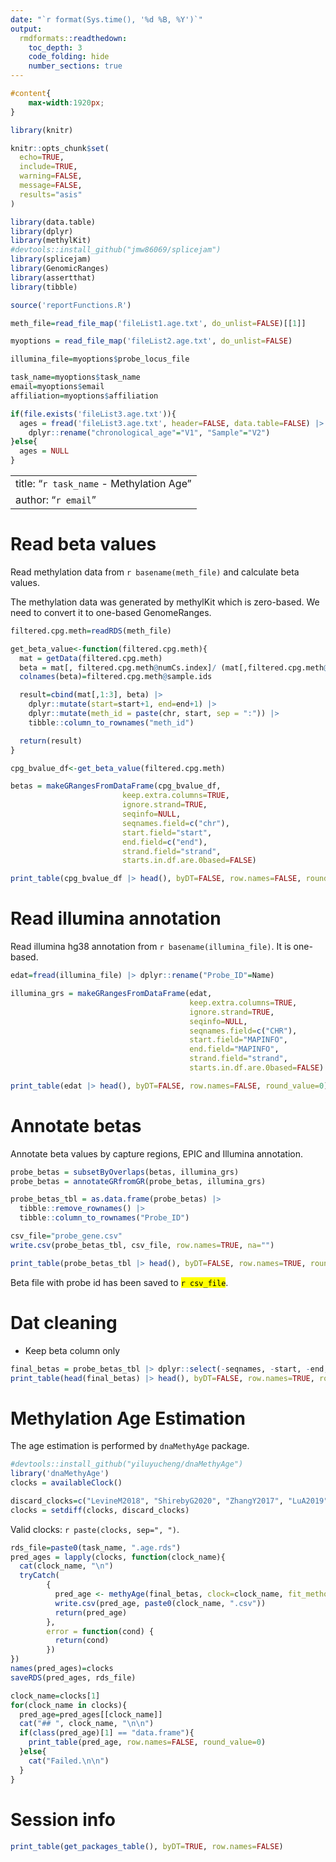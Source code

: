 ```yaml
---
date: "`r format(Sys.time(), '%d %B, %Y')`"
output: 
  rmdformats::readthedown:
    toc_depth: 3
    code_folding: hide
    number_sections: true
---
```


```css
#content{
    max-width:1920px;
}
```

```r
library(knitr)

knitr::opts_chunk$set(
  echo=TRUE, 
  include=TRUE, 
  warning=FALSE, 
  message=FALSE, 
  results="asis"
)
```

```r
library(data.table)
library(dplyr)
library(methylKit)
#devtools::install_github("jmw86069/splicejam")
library(splicejam)
library(GenomicRanges)
library(assertthat)
library(tibble)

source('reportFunctions.R')

meth_file=read_file_map('fileList1.age.txt', do_unlist=FALSE)[[1]]

myoptions = read_file_map('fileList2.age.txt', do_unlist=FALSE)

illumina_file=myoptions$probe_locus_file

task_name=myoptions$task_name
email=myoptions$email
affiliation=myoptions$affiliation

if(file.exists('fileList3.age.txt')){
  ages = fread('fileList3.age.txt', header=FALSE, data.table=FALSE) |>
    dplyr::rename("chronological_age"="V1", "Sample"="V2")
}else{
  ages = NULL
}
```

---
title: "`r task_name` - Methylation Age"
author: "`r email`"
---

# Read beta values

Read methylation data from `r basename(meth_file)` and calculate beta values.

The methylation data was generated by methylKit which is zero-based. 
We need to convert it to one-based GenomeRanges.

```r
filtered.cpg.meth=readRDS(meth_file)

get_beta_value<-function(filtered.cpg.meth){
  mat = getData(filtered.cpg.meth)  
  beta = mat[, filtered.cpg.meth@numCs.index]/ (mat[,filtered.cpg.meth@numCs.index] + mat[,filtered.cpg.meth@numTs.index] )
  colnames(beta)=filtered.cpg.meth@sample.ids

  result=cbind(mat[,1:3], beta) |>
    dplyr::mutate(start=start+1, end=end+1) |>
    dplyr::mutate(meth_id = paste(chr, start, sep = ":")) |>
    tibble::column_to_rownames("meth_id") 

  return(result)
}

cpg_bvalue_df<-get_beta_value(filtered.cpg.meth)  

betas = makeGRangesFromDataFrame(cpg_bvalue_df,
                         keep.extra.columns=TRUE,
                         ignore.strand=TRUE,
                         seqinfo=NULL,
                         seqnames.field=c("chr"),
                         start.field="start",
                         end.field=c("end"),
                         strand.field="strand",
                         starts.in.df.are.0based=FALSE)

print_table(cpg_bvalue_df |> head(), byDT=FALSE, row.names=FALSE, round_value=0)
```

# Read illumina annotation

Read illumina hg38 annotation from `r basename(illumina_file)`. It is one-based.

```r
edat=fread(illumina_file) |> dplyr::rename("Probe_ID"=Name)

illumina_grs = makeGRangesFromDataFrame(edat,
                                        keep.extra.columns=TRUE,
                                        ignore.strand=TRUE,
                                        seqinfo=NULL,
                                        seqnames.field=c("CHR"),
                                        start.field="MAPINFO",
                                        end.field="MAPINFO",
                                        strand.field="strand",
                                        starts.in.df.are.0based=FALSE)

print_table(edat |> head(), byDT=FALSE, row.names=FALSE, round_value=0)
```

# Annotate betas

Annotate beta values by capture regions, EPIC and Illumina annotation.

```r
probe_betas = subsetByOverlaps(betas, illumina_grs)
probe_betas = annotateGRfromGR(probe_betas, illumina_grs)

probe_betas_tbl = as.data.frame(probe_betas) |> 
  tibble::remove_rownames() |>
  tibble::column_to_rownames("Probe_ID") 

csv_file="probe_gene.csv"
write.csv(probe_betas_tbl, csv_file, row.names=TRUE, na="")

print_table(probe_betas_tbl |> head(), byDT=FALSE, row.names=TRUE, round_value=0)
```

Beta file with probe id has been saved to <mark>`r csv_file`</mark>.

# Dat cleaning

- Keep beta column only

```r
final_betas = probe_betas_tbl |> dplyr::select(-seqnames, -start, -end, -strand, -width)
print_table(head(final_betas) |> head(), byDT=FALSE, row.names=TRUE, round_value=0)
```

# Methylation Age Estimation

The age estimation is performed by `dnaMethyAge` package.

```r
#devtools::install_github("yiluyucheng/dnaMethyAge")
library('dnaMethyAge')
clocks = availableClock()

discard_clocks=c("LevineM2018", "ShirebyG2020", "ZhangY2017", "LuA2019", "DunedinPACE", "McEwenL2019", "CBL_specific", "CBL_common", "Cortex_common", "epiTOC2", "LuA2023p1")
clocks = setdiff(clocks, discard_clocks)
```

Valid clocks: `r paste(clocks, sep=", ")`.

```r
rds_file=paste0(task_name, ".age.rds")
pred_ages = lapply(clocks, function(clock_name){
  cat(clock_name, "\n")
  tryCatch(
        {
          pred_age <- methyAge(final_betas, clock=clock_name, fit_method='Linear')
          write.csv(pred_age, paste0(clock_name, ".csv"))
          return(pred_age)
        },
        error = function(cond) {
          return(cond)
        })
})
names(pred_ages)=clocks
saveRDS(pred_ages, rds_file)
```

```r
clock_name=clocks[1]
for(clock_name in clocks){
  pred_age=pred_ages[[clock_name]]
  cat("## ", clock_name, "\n\n")
  if(class(pred_age)[1] == "data.frame"){
    print_table(pred_age, row.names=FALSE, round_value=0)
  }else{
    cat("Failed.\n\n")
  }
}
```

# Session info

```r
print_table(get_packages_table(), byDT=TRUE, row.names=FALSE)
```

